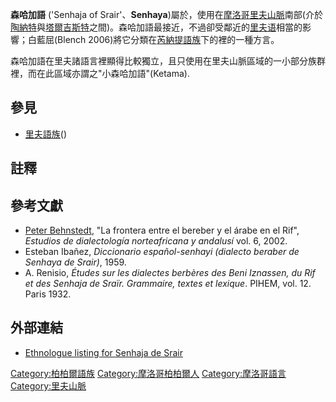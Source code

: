 {{Infobox language
|name=森哈加語
|nativename= Zenaga
|states=[[摩洛哥|摩洛哥]]
|region=[[里夫山脈|里夫山脈]]
|speakers= 20000人左右
|date=2002年<ref>Pace ''[[Ethnologue|Ethnologue]]'', it is not extinct; Harry Stroomer reports that "Senhaja de Srair is alive" (p.c. quoted in Behnstedt 2002).</ref>
|familycolor=Afro-Asiatic
|fam1=[[亚非语系|亚非语系]]
|fam2=[[柏柏尔语族|柏柏尔语族]]
|fam3={{link-en|北柏柏爾語族|Northern Berber languages}}
|fam4={{link-en|亞特拉斯語族|Atlas languages}}? {{link-en|芮納提語族|Zenati languages}}?
|iso3=sjs}}

'''森哈加語''' ('Senhaja of Srair'、'''Senhaya''')屬於{{link-en|北柏柏爾語族|Northern Berber languages}}，使用在[[摩洛哥|摩洛哥]][[里夫山脈|里夫山脈]]南部(介於[[陶納特|陶納特]]與[[塔爾吉斯特|塔爾吉斯特]]之間)。森哈加語最接近{{link-en|亞特拉斯語族|Atlas languages}}，不過卻受鄰近的[[里夫语|里夫语]]相當的影響；白藍屈(Blench 2006)將它分類在[[芮納提語族|芮納提語族]]下的{{link-en|莫拉特–瓦爾格拉語族|Mzab–Wargla languages}}裡的一種方言。

森哈加語在里夫諸語言裡顯得比較獨立，且只使用在里夫山脈區域的一小部分族群裡，而在此區域亦謂之"小森哈加語"(Ketama).

==參見==
*[[里夫語族|里夫語族]]({{link-en|Riff languages|Riff languages}})

==註釋==
{{Reflist}}

==參考文獻==
{{refbegin}}
* [[Peter_Behnstedt|Peter Behnstedt]], "La frontera entre el bereber y el árabe en el Rif", ''Estudios de dialectología norteafricana y andalusí'' vol. 6, 2002.
* Esteban Ibañez, ''Diccionario español-senhayi (dialecto beraber de Senhaya de Srair)'', 1959.
* A. Renisio, ''Études sur les dialectes berbères des Beni Iznassen, du Rif et des Senhaja de Sraïr.  Grammaire, textes et lexique''.  PIHEM, vol. 12.  Paris 1932.
{{refend}}

==外部連結==
*[http://www.ethnologue.com/show_language.asp?code=sjs Ethnologue listing for Senhaja de Srair] {{Wayback|url=http://www.ethnologue.com/show_language.asp?code=sjs |date=20120912132219 }}

{{Berber languages}}

[[Category:柏柏爾語族|Category:柏柏爾語族]]
[[Category:摩洛哥柏柏爾人|Category:摩洛哥柏柏爾人]]
[[Category:摩洛哥語言|Category:摩洛哥語言]]
[[Category:里夫山脈|Category:里夫山脈]]